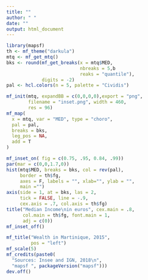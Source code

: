 ```yaml
---
title: ""
author: " "
date: ""
output: html_document
---
```


```r
library(mapsf)
th <- mf_theme("darkula")
mtq <- mf_get_mtq()
bks <- round(mf_get_breaks(x = mtq$MED,
                           nbreaks = 5,b
                           reaks = "quantile"), 
             digits = -2)
pal <- hcl.colors(n = 5, palette = "Cividis")

mf_init(mtq, expandBB = c(0,0,0,0),export = "png", 
        filename = "inset.png", width = 460, 
        res = 96)
mf_map(
  x = mtq, var = "MED", type = "choro",
  pal = pal,
  breaks = bks, 
  leg_pos = NA, 
  add = T
)

mf_inset_on( fig = c(0.75, .95, 0.84, .99))
par(mar = c(0,0,1.7,0))
hist(mtq$MED, breaks = bks, col = rev(pal), 
     border = th$fg,
     axes = F, labels = "", xlab="", ylab = "", 
     main ="")
axis(side = 1, at = bks, las = 2,
     tick = FALSE, line = -.9, 
     cex.axis = .7, col.axis = th$fg)
title("Median Income\nin euros", cex.main = .8, 
      col.main = th$fg, font.main = 1, 
      adj = c(0))
mf_inset_off()

mf_title("Wealth in Martinique, 2015", 
         pos = "left")
mf_scale(5)
mf_credits(paste0(
  "Sources: Insee and IGN, 2018\n",
  "mapsf ", packageVersion("mapsf")))
dev.off()

```
